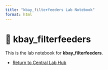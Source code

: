 ```yaml
---
title: "kbay_filterfeeders Lab Notebook"
format: html
---
```


# 📘 kbay_filterfeeders

This is the lab notebook for **kbay_filterfeeders**.

-   [Return to Central Lab Hub](../../lab_notebook_hub/index.qmd)
